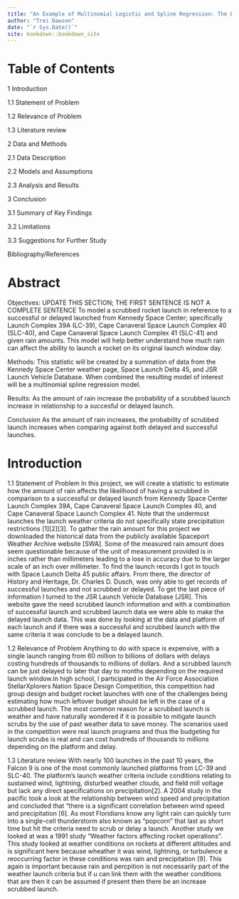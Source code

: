 ```yaml
--- 
title: "An Example of Multinomial Logistic and Spline Regression: The Effect of Rain and Launching Rockets out of Cape Canaveral"
author: "Trei Dawson"
date: "`r Sys.Date()`"
site: bookdown::bookdown_site
---
```


# Table of Contents
1 Introduction

  1.1 Statement of Problem
  
  1.2 Relevance of Problem
  
  1.3 Literature review



2 Data and Methods	

  2.1 Data Description
  
  2.2 Models and Assumptions
  
  2.3 Analysis and Results


3 Conclusion

  3.1 Summary of Key Findings
    
  3.2 Limitations
  
  3.3 Suggestions for Further Study
  

Bibliography/References


# Abstract

Objectives: UPDATE THIS SECTION; THE FIRST SENTENCE IS NOT A COMPLETE SENTENCE
To model a scrubbed rocket launch in reference to a successful or delayed launched from Kennedy Space Center; specifically Launch Complex 39A (LC-39), Cape Canaveral Space Launch Complex 40 (SLC-40), and Cape Canaveral Space Launch Complex 41 (SLC-41) and given rain amounts. This model will help better understand how much rain can affect the ability to launch a rocket on its original launch window day.

Methods: 
This statistic will be created by a summation of data from the Kennedy Space Center weather page, Space Launch Delta 45, and JSR Launch Vehicle Database. When combined the resulting model of interest will be a multinomial spline regression model.

Results: 
As the amount of rain increase the probability of a scrubbed launch increase in relationship to a succesful or delayed launch.

Conclusion
As the amount of rain increases, the probability of scrubbed launch increases when comparing against both delayed and successful launches.

# Introduction

1.1 Statement of Problem
In this project, we will create a statistic to estimate how the amount of rain affects the likelihood of having a scrubbed in comparison to a successful or delayed launch from  Kennedy Space Center Launch Complex 39A, Cape Canaveral Space Launch Complex 40, and Cape Canaveral Space Launch Complex 41. Note that the undermost launches the launch weather criteria do not specifically state precipitation restrictions [1][2][3]. To gather the rain amount for this project we downloaded the historical data from the publicly available Spaceport Weather Archive website [SWA]. Some of the measured rain amount does seem questionable because of the unit of measurement provided is in inches rather than millimeters leading to a lose in accuracy due to the larger scale of an inch over millimeter. To find the launch records I got in touch with Space Launch Delta 45 public affairs. From there, the director of History and Heritage, Dr. Charles D. Dusch, was only able to get records of successful launches and not scrubbed or delayed. To get the last piece of information I turned to the JSR Launch Vehicle Database [JSR]. This website gave the need scrubbed launch information and with a combination of successful launch and scrubbed launch data we were able to make the delayed launch data. This was done by looking at the data and platform of each launch and if there was a successful and scrubbed launch with the same criteria it was conclude to be a delayed launch.


1.2 Relevance of Problem
Anything to do with space is expensive, with a single launch ranging from $60$ million to billions of dollars with delays costing hundreds of thousands to millions of dollars. And a scrubbed launch can be just delayed to later that day to months depending on the required launch window.In high school, I participated in the Air Force Association StellarXplorers Nation Space Design Competition, this competition had group design and budget rocket launches with one of the challenges being estimating how much leftover budget should be left in the case of a scrubbed launch. The most common reason for a scrubbed launch is weather and have naturally wondered if it is possible to mitigate launch scrubs by the use of past weather data to save money. The scenarios used in the competition were real launch programs and thus the budgeting for launch scrubs is real and can cost hundreds of thousands to millions depending on the platform and delay.



1.3 Literature review
With nearly 100 launches in the past 10 years, the Falcon 9 is one of the most commonly launched platforms from LC-39 and SLC-40. The platform’s launch weather criteria include conditions relating to sustained wind, lightning, disturbed weather clouds, and field mill voltage but lack any direct specifications on precipitation[2]. A 2004 study in the pacific took a look at the relationship between wind speed and precipitation and concluded that “there is a significant correlation between wind speed and precipitation [6]. As most Floridians know any light rain can quickly turn into a single-cell thunderstorm also known as “popcorn” that last as short time but hit the criteria need to scrub or delay a launch. Another study we looked at was a 1991 study "Weather factors affecting rocket operations". This study looked at weather conditions on rockets at different altitudes and is significant here because wheather it was wind, lightning, or turbulence a reoccurring factor in these conditions was rain and precipitation [9]. This again is important because rain and percpition is not necessarily part of the weather launch criteria but if u can link them with the weather conditions that are then it can be assumed if present then there be an increase scrubbed launch.


